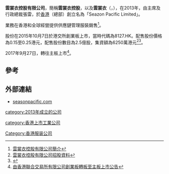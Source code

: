 '''雲裳衣控股有限公司'''，簡稱'''雲裳衣控股'''，以及'''雲裳衣'''（'''{{lang-en|Seazon Pacific Holdings Limited}}'''，{{hkex|1709}}），在2013年，由主席及行政總裁張雷，於[[香港|香港]]（總部）創立名為「Seazon Pacific Limited」。

業務在香港和全球經營提供供應鏈管理服裝銷售<ref>[http://www.seasonpacific.com/page.php?top_id=1&lang=2 雲裳衣控股有限公司簡介]</ref>。

股份在2015年10月7日於港交所創業板上市，當時代碼為8127.HK。配售股份價格為0.15至0.25港元，配售股份數目為2.5億股，集資額為6250萬港元<ref>[http://121.127.226.136/~season/browserFile/C_Prospectus.pdf 雲裳衣控股有限公司招股資料]</ref><ref>{{Cite web |url=http://gem.ednews.hk/listedco/listconews/GEM/2015/0929/GLN20150929008_C.pdf |title=雲裳衣控股有限公司招股通告 |access-date=2015-09-29 |archive-url=https://web.archive.org/web/20170915091401/http://gem.ednews.hk/listedco/listconews/GEM/2015/0929/GLN20150929008_C.pdf |archive-date=2017-09-15 |dead-url=yes }}</ref>。

2017年9月27日，轉往主板上市<ref>[http://www.hkexnews.hk/listedco/listconews/sehk/2017/0914/LTN20170914973_C.pdf 由香港聯合交易所有限公司創業板轉板至主板上市公告]</ref>。

==參考==

{{reflist}}

==外部連結==

*[http://www.seasonpacific.com seasonpacific.com]

[[category:2013年成立的公司|category:2013年成立的公司]]

[[Category:香港服装公司|Category:香港服装公司]]

[[category:香港上市工業公司|category:香港上市工業公司]]